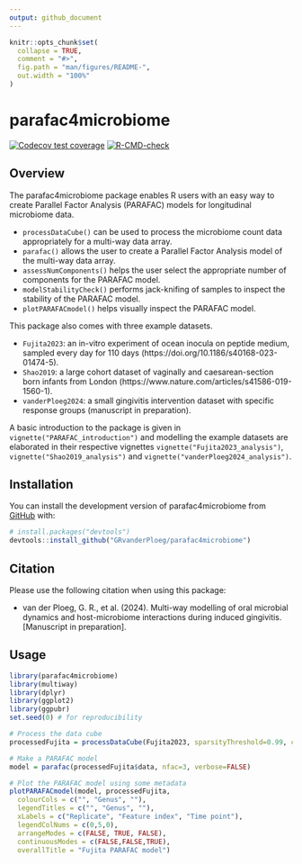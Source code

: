 ```yaml
---
output: github_document
---
```


<!-- README.md is generated from README.Rmd. Please edit that file -->

```r
knitr::opts_chunk$set(
  collapse = TRUE,
  comment = "#>",
  fig.path = "man/figures/README-",
  out.width = "100%"
)
```

# parafac4microbiome

<!-- badges: start -->
[![Codecov test coverage](https://codecov.io/gh/GRvanderPloeg/parafac4microbiome/branch/master/graph/badge.svg)](https://app.codecov.io/gh/GRvanderPloeg/parafac4microbiome?branch=master)
[![R-CMD-check](https://github.com/GRvanderPloeg/parafac4microbiome/actions/workflows/R-CMD-check.yaml/badge.svg)](https://github.com/GRvanderPloeg/parafac4microbiome/actions/workflows/R-CMD-check.yaml)
<!-- badges: end -->

## Overview
The parafac4microbiome package enables R users with an easy way to create Parallel Factor Analysis (PARAFAC) models for longitudinal microbiome data.

*    `processDataCube()` can be used to process the microbiome count data appropriately for a multi-way data array.
*    `parafac()` allows the user to create a Parallel Factor Analysis model of the multi-way data array.
*    `assessNumComponents()` helps the user select the appropriate number of components for the PARAFAC model.
*    `modelStabilityCheck()` performs jack-knifing of samples to inspect the stability of the PARAFAC model.
*    `plotPARAFACmodel()` helps visually inspect the PARAFAC model.

This package also comes with three example datasets.

*    `Fujita2023`: an in-vitro experiment of ocean inocula on peptide medium, sampled every day for 110 days (https://doi.org/10.1186/s40168-023-01474-5).
*    `Shao2019`: a large cohort dataset of vaginally and caesarean-section born infants from London (https://www.nature.com/articles/s41586-019-1560-1).
*    `vanderPloeg2024`: a small gingivitis intervention dataset with specific response groups (manuscript in preparation).

A basic introduction to the package is given in `vignette("PARAFAC_introduction")` and modelling the example datasets are elaborated in their respective vignettes `vignette("Fujita2023_analysis")`, `vignette("Shao2019_analysis")` and `vignette("vanderPloeg2024_analysis")`.

## Installation

You can install the development version of parafac4microbiome from [GitHub](https://github.com/) with:

``` r
# install.packages("devtools")
devtools::install_github("GRvanderPloeg/parafac4microbiome")
```
## Citation
Please use the following citation when using this package:

*   van der Ploeg, G. R., et al. (2024). Multi-way modelling of oral microbial dynamics and host-microbiome interactions during induced gingivitis. [Manuscript in preparation].

## Usage

```r
library(parafac4microbiome)
library(multiway)
library(dplyr)
library(ggplot2)
library(ggpubr)
set.seed(0) # for reproducibility

# Process the data cube
processedFujita = processDataCube(Fujita2023, sparsityThreshold=0.99, centerMode=1, scaleMode=2)

# Make a PARAFAC model
model = parafac(processedFujita$data, nfac=3, verbose=FALSE)

# Plot the PARAFAC model using some metadata
plotPARAFACmodel(model, processedFujita,
  colourCols = c("", "Genus", ""),
  legendTitles = c("", "Genus", ""),
  xLabels = c("Replicate", "Feature index", "Time point"),
  legendColNums = c(0,5,0),
  arrangeModes = c(FALSE, TRUE, FALSE),
  continuousModes = c(FALSE,FALSE,TRUE),
  overallTitle = "Fujita PARAFAC model")
```
